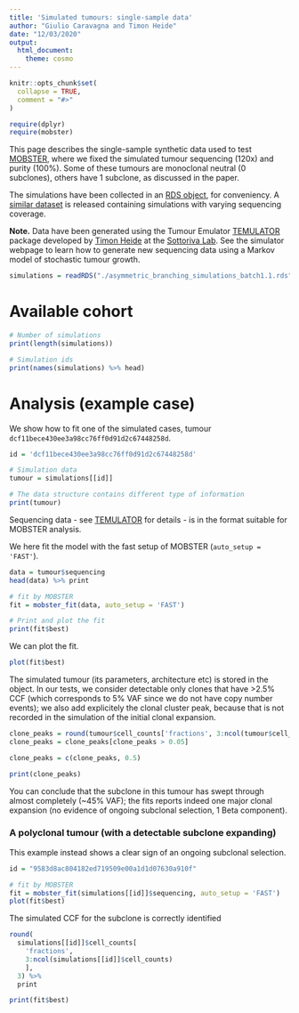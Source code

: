 ```yaml
---
title: 'Simulated tumours: single-sample data'
author: "Giulio Caravagna and Timon Heide"
date: "12/03/2020"
output: 
  html_document:
    theme: cosmo
---
```



```r
knitr::opts_chunk$set(
  collapse = TRUE,
  comment = "#>"
)
```

```r
require(dplyr)
require(mobster)
```

This page describes the single-sample synthetic data used to test [MOBSTER](https://caravagn.github.io/mobster), where we fixed the simulated tumour sequencing (120x) and purity (100%). Some of these tumours are monoclonal neutral (0 subclones), others have 1 subclone, as discussed in the paper. 

The simulations have been collected in an [RDS object](./asymmetric_branching_simulations_batch1.1.rds), for conveniency. A [similar dataset](./asymetric_branching_simulations_batch1.1_variable_depth.rds) is released containing simulations with varying sequencing coverage.

**Note.** Data have been generated using the Tumour Emulator [TEMULATOR](https://t-heide.github.io/TEMULATOR) package developed by [Timon Heide](https://github.com/T-Heide) at the [Sottoriva Lab](http://www.sottorivalab.org/). See the simulator webpage to learn how to generate new sequencing data using a Markov model of stochastic tumour growth.

```r
simulations = readRDS("./asymmetric_branching_simulations_batch1.1.rds")
```

# Available cohort

```r
# Number of simulations
print(length(simulations))

# Simulation ids
print(names(simulations) %>% head)
```

# Analysis (example case)

We show how to fit one of the simulated cases, tumour `dcf11bece430ee3a98cc76ff0d91d2c67448258d`.

```r
id = 'dcf11bece430ee3a98cc76ff0d91d2c67448258d'

# Simulation data
tumour = simulations[[id]]

# The data structure contains different type of information
print(tumour)
```
Sequencing data  - see [TEMULATOR](https://t-heide.github.io/TEMULATOR) for details -  is in the format suitable for MOBSTER analysis. 

We here fit the model with the fast setup of MOBSTER (`auto_setup = 'FAST'`).

```r
data = tumour$sequencing
head(data) %>% print

# fit by MOBSTER
fit = mobster_fit(data, auto_setup = 'FAST')

# Print and plot the fit
print(fit$best)
```

We can plot the fit.

```r
plot(fit$best)
```

The simulated tumour (its parameters, architecture etc) is stored in the object. In our tests, we consider detectable only clones that have >2.5% CCF (which corresponds to 5% VAF since we do not have copy number events); we also add explicitely the clonal cluster peak, because that is not recorded in the simulation of the initial clonal expansion.

```r
clone_peaks = round(tumour$cell_counts['fractions', 3:ncol(tumour$cell_counts)], 3)
clone_peaks = clone_peaks[clone_peaks > 0.05]

clone_peaks = c(clone_peaks, 0.5)

print(clone_peaks)
```

You can conclude that the subclone in this tumour has swept through almost completely (~45% VAF); the fits reports indeed one major clonal expansion (no evidence of ongoing subclonal selection, 1 Beta component).

### A polyclonal tumour (with a detectable subclone expanding)

This  example instead shows a clear sign of an ongoing subclonal selection.
```r
id = "9583d8ac804182ed719509e00a1d1d07630a910f"

# fit by MOBSTER
fit = mobster_fit(simulations[[id]]$sequencing, auto_setup = 'FAST')
plot(fit$best)

```

The simulated CCF for the subclone is correctly identified
```r
round(
  simulations[[id]]$cell_counts[
    'fractions', 
    3:ncol(simulations[[id]]$cell_counts)
    ], 
  3) %>%
  print

print(fit$best)
```
